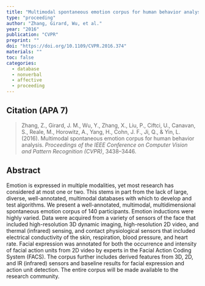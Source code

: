 ---
title: "Multimodal spontaneous emotion corpus for human behavior analysis"
type: "proceeding"
author: "Zhang, Girard, Wu, et al."
year: "2016"
publication: "CVPR"
preprint: ""
doi: "https://doi.org/10.1109/CVPR.2016.374"
materials: ""
toc: false
categories:
  - database
  - nonverbal
  - affective
  - proceeding
---

## Citation (APA 7)

> Zhang, Z., Girard, J. M., Wu, Y., Zhang, X., Liu, P., Ciftci, U., Canavan, S., Reale, M., Horowitz, A., Yang, H., Cohn, J. F., Ji, Q., & Yin, L. (2016). Multimodal spontaneous emotion corpus for human behavior analysis. *Proceedings of the IEEE Conference on Computer Vision and Pattern Recognition (CVPR)*, 3438–3446.

## Abstract

Emotion is expressed in multiple modalities, yet most research has considered at most one or two. This stems in part from the lack of large, diverse, well-annotated, multimodal databases with which to develop and test algorithms. We present a well-annotated, multimodal, multidimensional spontaneous emotion corpus of 140 participants. Emotion inductions were highly varied. Data were acquired from a variety of sensors of the face that included high-resolution 3D dynamic imaging, high-resolution 2D video, and thermal (infrared) sensing, and contact physiological sensors that included electrical conductivity of the skin, respiration, blood pressure, and heart rate. Facial expression was annotated for both the occurrence and intensity of facial action units from 2D video by experts in the Facial Action Coding System (FACS). The corpus further includes derived features from 3D, 2D, and IR (infrared) sensors and baseline results for facial expression and action unit detection. The entire corpus will be made available to the research community.
